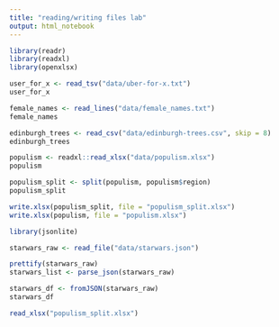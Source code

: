 ```yaml
---
title: "reading/writing files lab"
output: html_notebook
---
```

```r
library(readr)
library(readxl)
library(openxlsx)
```

```r
user_for_x <- read_tsv("data/uber-for-x.txt")
user_for_x
```
```r
female_names <- read_lines("data/female_names.txt")
female_names
```
```r
edinburgh_trees <- read_csv("data/edinburgh-trees.csv", skip = 8)
edinburgh_trees
```
```r
populism <- readxl::read_xlsx("data/populism.xlsx")
populism
```
```r
populism_split <- split(populism, populism$region)
populism_split
```
```r
write.xlsx(populism_split, file = "populism_split.xlsx")
write.xlsx(populism, file = "populism.xlsx")
```

```r
library(jsonlite)
```
```r
starwars_raw <- read_file("data/starwars.json")
```
```r
prettify(starwars_raw)
starwars_list <- parse_json(starwars_raw)
```
```r
starwars_df <- fromJSON(starwars_raw)
starwars_df
```
```r
read_xlsx("populism_split.xlsx")
```
















